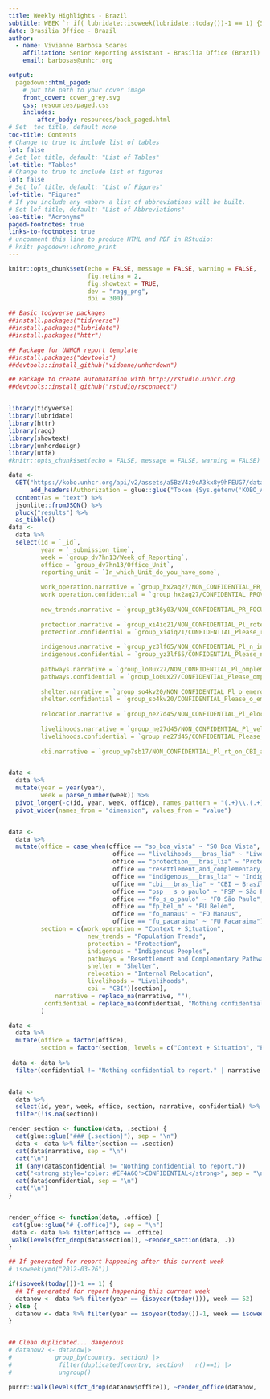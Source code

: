```yaml
---
title: Weekly Highlights - Brazil
subtitle: WEEK `r if( lubridate::isoweek(lubridate::today())-1 == 1) {52} else { lubridate::isoweek(lubridate::today())-1}  `/`r lubridate::year(lubridate::today())`
date: Brasilia Office - Brazil
author:
  - name: Vivianne Barbosa Soares
    affiliation: Senior Reporting Assistant - Brasília Office (Brazil)
    email: barbosas@unhcr.org 

output:
  pagedown::html_paged:
    # put the path to your cover image
    front_cover: cover_grey.svg
    css: resources/paged.css
    includes:
        after_body: resources/back_paged.html
# Set  toc title, default none
toc-title: Contents
# Change to true to include list of tables
lot: false
# Set lot title, default: "List of Tables"
lot-title: "Tables"
# Change to true to include list of figures
lof: false
# Set lof title, default: "List of Figures"
lof-title: "Figures"
# If you include any <abbr> a list of abbreviations will be built.
# Set lof title, default: "List of Abbreviations"
loa-title: "Acronyms"
paged-footnotes: true
links-to-footnotes: true
# uncomment this line to produce HTML and PDF in RStudio:
# knit: pagedown::chrome_print
---
```


```r
knitr::opts_chunk$set(echo = FALSE, message = FALSE, warning = FALSE,
                      fig.retina = 2,
                      fig.showtext = TRUE,
                      dev = "ragg_png",
                      dpi = 300)

## Basic todyverse packages
##install.packages("tidyverse")
##install.packages("lubridate")
##install.packages("httr")

## Package for UNHCR report template
##install.packages("devtools")
##devtools::install_github("vidonne/unhcrdown")

## Package to create automatation with http://rstudio.unhcr.org
##devtools::install_github("rstudio/rsconnect")


library(tidyverse)
library(lubridate)
library(httr)
library(ragg)
library(showtext)
library(unhcrdesign)
library(utf8)
#knitr::opts_chunk$set(echo = FALSE, message = FALSE, warning = FALSE)

```

```r
data <-
  GET("https://kobo.unhcr.org/api/v2/assets/a5BzV4z9cA3kx8y9hFEUG7/data.json",
      add_headers(Authorization = glue::glue("Token {Sys.getenv('KOBO_API_KEY')}"))) %>% 
  content(as = "text") %>% 
  jsonlite::fromJSON() %>% 
  pluck("results") %>% 
  as_tibble()
data <- 
  data %>% 
  select(id = `_id`,
         year = `_submission_time`,
         week = `group_dv7hn13/Week_of_Reporting`,
         office = `group_dv7hn13/Office_Unit`,
         reporting_unit = `In_which_Unit_do_you_have_some`,
         
         work_operation.narrative = `group_hx2aq27/NON_CONFIDENTIAL_PR_UNHCR_WORK_OPERATION`,
         work_operation.confidential = `group_hx2aq27/CONFIDENTIAL_PROVID_UNHCR_WORK_OPERATION`,
         
         new_trends.narrative = `group_gt36y03/NON_CONFIDENTIAL_PR_FOCUS_ON_NEW_TRENDS`,
         
         protection.narrative = `group_xi4iq21/NON_CONFIDENTIAL_Pl_rotection_activities`,
         protection.confidential = `group_xi4iq21/CONFIDENTIAL_Please_rotection_activities`,
         
         indigenous.narrative = `group_yz3lf65/NON_CONFIDENTIAL_Pl_n_indigenous_peoples`,
         indigenous.confidential = `group_yz3lf65/CONFIDENTIAL_Please_n_indigenous_peoples`,
         
         pathways.narrative = `group_lo0ux27/NON_CONFIDENTIAL_Pl_omplemetary_pathways`,
         pathways.confidential = `group_lo0ux27/CONFIDENTIAL_Please_omplemetary_pathways`,
         
         shelter.narrative = `group_so4kv20/NON_CONFIDENTIAL_Pl_o_emergency_shelters`,
         shelter.confidential = `group_so4kv20/CONFIDENTIAL_Please_o_emergency_shelters`,
         
         relocation.narrative = `group_ne27d45/NON_CONFIDENTIAL_Pl_elocation_activities`,
         
         livelihoods.narrative = `group_ne27d45/NON_CONFIDENTIAL_Pl_velihoods_activities`,
         livelihoods.confidential = `group_ne27d45/CONFIDENTIAL_Please_velihoods_activities`,
         
         cbi.narrative = `group_wp7sb17/NON_CONFIDENTIAL_Pl_rt_on_CBI_activities`)


data <- 
  data %>% 
  mutate(year = year(year),
         week = parse_number(week)) %>%
  pivot_longer(-c(id, year, week, office), names_pattern = "(.+)\\.(.+)", names_to = c("section", "dimension")) %>% 
  pivot_wider(names_from = "dimension", values_from = "value")


data <- 
  data %>% 
  mutate(office = case_when(office == "so_boa_vista" ~ "SO Boa Vista",
                             office == "livelihoods___bras_lia" ~ "Livelihoods - Brasília",
                             office == "protection___bras_lia" ~ "Protection - Brasília",
                             office == "resettlement_and_complementary_paths___b" ~ "Resettlement and Complementary Pathways",
                             office == "indigenous___bras_lia" ~ "Indigenous – Brasília",
                             office == "cbi___bras_lia" ~ "CBI – Brasília ",
                             office == "psp___s_o_paulo" ~ "PSP – São Paulo",
                             office == "fo_s_o_paulo" ~ "FO São Paulo",
                             office == "fp_bel_m" ~ "FU Belém",
                             office == "fo_manaus" ~ "FO Manaus",
                             office == "fu_pacaraima" ~ "FU Pacaraima"),
         section = c(work_operation = "Context + Situation", 
                      new_trends = "Population Trends", 
                      protection = "Protection",
                      indigenous = "Indigenous Peoples", 
                      pathways = "Resettlement and Complementary Pathways", 
                      shelter = "Shelter",
                      relocation = "Internal Relocation",
                      livelihoods = "Livelihoods",
                      cbi = "CBI")[section],
             narrative = replace_na(narrative, ""),
          confidential = replace_na(confidential, "Nothing confidential to report.")
         )

data <- 
  data %>% 
  mutate(office = factor(office),
         section = factor(section, levels = c("Context + Situation", "Population Trends", "Protection", "Indigenous Peoples", "Resettlement and Complementary Pathways", "Shelter", "Internal Relocation", "Livelihoods", "CBI")))
  
 data <- data %>%
  filter(confidential != "Nothing confidential to report." | narrative != "")


data <- 
  data %>% 
  select(id, year, week, office, section, narrative, confidential) %>%
  filter(!is.na(section))


```


```r
render_section <- function(data, .section) {
  cat(glue::glue("### {.section}"), sep = "\n")
  data <- data %>% filter(section == .section)
  cat(data$narrative, sep = "\n")
  cat("\n")
  if (any(data$confidential != "Nothing confidential to report."))
  cat("<strong style='color: #EF4A60'>CONFIDENTIAL</strong>", sep = "\n")
  cat(data$confidential, sep = "\n")
  cat("\n")
}


render_office <- function(data, .office) {
 cat(glue::glue("# {.office}"), sep = "\n")
 data <- data %>% filter(office == .office)
 walk(levels(fct_drop(data$section)), ~render_section(data, .))
}

```



```r
## If generated for report happening after this current week
# isoweek(ymd("2012-03-26"))

if(isoweek(today())-1 == 1) {
  ## If generated for report happening this current week
  datanow <- data %>% filter(year == (isoyear(today())), week == 52)
} else {
  datanow <- data %>% filter(year == isoyear(today())-1, week == isoweek(today())-1)
}


## Clean duplicated... dangerous
# datanow2 <- datanow|>
#            group_by(country, section) |>
#             filter(duplicated(country, section) | n()==1) |>
#             ungroup()

```



```r
purrr::walk(levels(fct_drop(datanow$office)), ~render_office(datanow, .))
```
